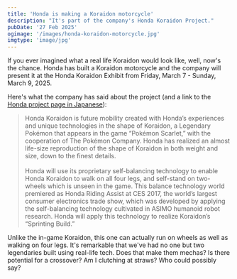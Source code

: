 ```yaml
---
title: 'Honda is making a Koraidon motorcycle'
description: "It's part of the company's Honda Koraidon Project."
pubDate: '27 Feb 2025'
ogimage: '/images/honda-koraidon-motorcycle.jpg'
imgtype: 'image/jpg'
---
```



<div class="yt-embed">
	<YouTube title={frontmatter.title} videoId="ryoEWpD9NMg" />
</div>

If you ever imagined what a real life Koraidon would look like, well, now's the chance. Honda has built a Koraidon motorcycle and the company will present it at the Honda Koraidon Exhibit from Friday, March 7 - Sunday, March 9, 2025.

Here's what the company has said about the project (and a link to the [Honda project page in Japanese](https://global.honda/jp/motorcycle/brand/koraidon/?from=topicslink_text)):

> Honda Koraidon is future mobility created with Honda’s experiences and unique technologies in the shape of Koraidon, a Legendary Pokémon that appears in the game “Pokémon Scarlet,” with the cooperation of The Pokémon Company. Honda has realized an almost life-size reproduction of the shape of Koraidon in both weight and size, down to the finest details.<br/><br/>
> Honda will use its proprietary self-balancing technology to enable Honda Koraidon to walk on all four legs, and self-stand on two-wheels which is unseen in the game. This balance technology world premiered as Honda Riding Assist at CES 2017, the world’s largest consumer electronics trade show, which was developed by applying the self-balancing technology cultivated in ASIMO humanoid robot research. Honda will apply this technology to realize Koraidon’s “Sprinting Build.”

Unlike the in-game Koraidon, this one can actually run on wheels as well as walking on four legs. It's remarkable that we've had no one but two legendaries built using real-life tech. Does that make them mechas? Is there potential for a crossover? Am I clutching at straws? Who could possibly say?